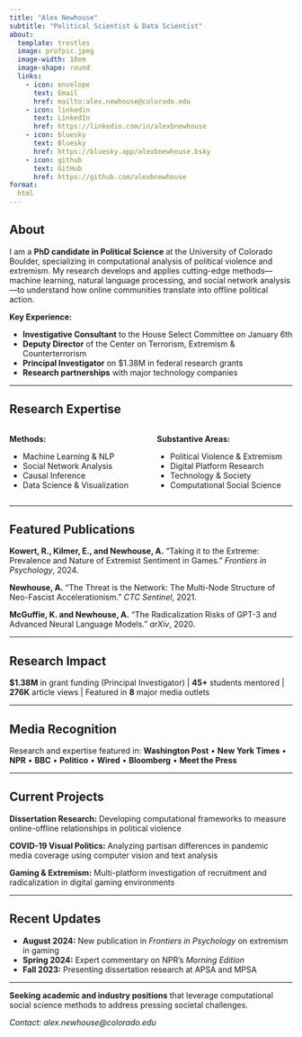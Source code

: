 ```yaml
---
title: "Alex Newhouse"
subtitle: "Political Scientist & Data Scientist"
about:
  template: trestles
  image: profpic.jpeg
  image-width: 18em
  image-shape: round
  links:
    - icon: envelope
      text: Email
      href: mailto:alex.newhouse@colorado.edu
    - icon: linkedin
      text: LinkedIn  
      href: https://linkedin.com/in/alexbnewhouse
    - icon: bluesky
      text: Bluesky
      href: https://bluesky.app/alexbnewhouse.bsky
    - icon: github
      text: GitHub
      href: https://github.com/alexbnewhouse
format:
  html
---
```


## About

I am a **PhD candidate in Political Science** at the University of Colorado Boulder, specializing in computational analysis of political violence and extremism. My research develops and applies cutting-edge methods—machine learning, natural language processing, and social network analysis—to understand how online communities translate into offline political action.

**Key Experience:**

- **Investigative Consultant** to the House Select Committee on January 6th  
- **Deputy Director** of the Center on Terrorism, Extremism & Counterterrorism
- **Principal Investigator** on $1.38M in federal research grants
- **Research partnerships** with major technology companies

---

## Research Expertise

:::: {.columns}

::: {.column width="50%"}
**Methods:**

- Machine Learning & NLP
- Social Network Analysis  
- Causal Inference
- Data Science & Visualization
:::

::: {.column width="50%"}
**Substantive Areas:**

- Political Violence & Extremism
- Digital Platform Research
- Technology & Society
- Computational Social Science
:::

::::

---

## Featured Publications

**Kowert, R., Kilmer, E., and Newhouse, A.** "Taking it to the Extreme: Prevalence and Nature of Extremist Sentiment in Games." *Frontiers in Psychology*, 2024.

**Newhouse, A.** "The Threat is the Network: The Multi-Node Structure of Neo-Fascist Accelerationism." *CTC Sentinel*, 2021.

**McGuffie, K. and Newhouse, A.** "The Radicalization Risks of GPT-3 and Advanced Neural Language Models." *arXiv*, 2020.

---

## Research Impact

**$1.38M** in grant funding (Principal Investigator) | **45+** students mentored | **276K** article views | Featured in **8** major media outlets

---

## Media Recognition

Research and expertise featured in: **Washington Post** • **New York Times** • **NPR** • **BBC** • **Politico** • **Wired** • **Bloomberg** • **Meet the Press**

---

## Current Projects

**Dissertation Research:** Developing computational frameworks to measure online-offline relationships in political violence

**COVID-19 Visual Politics:** Analyzing partisan differences in pandemic media coverage using computer vision and text analysis

**Gaming & Extremism:** Multi-platform investigation of recruitment and radicalization in digital gaming environments

---

## Recent Updates

- **August 2024:** New publication in *Frontiers in Psychology* on extremism in gaming
- **Spring 2024:** Expert commentary on NPR's *Morning Edition* 
- **Fall 2023:** Presenting dissertation research at APSA and MPSA

---

**Seeking academic and industry positions** that leverage computational social science methods to address pressing societal challenges.

*Contact: alex.newhouse@colorado.edu*
